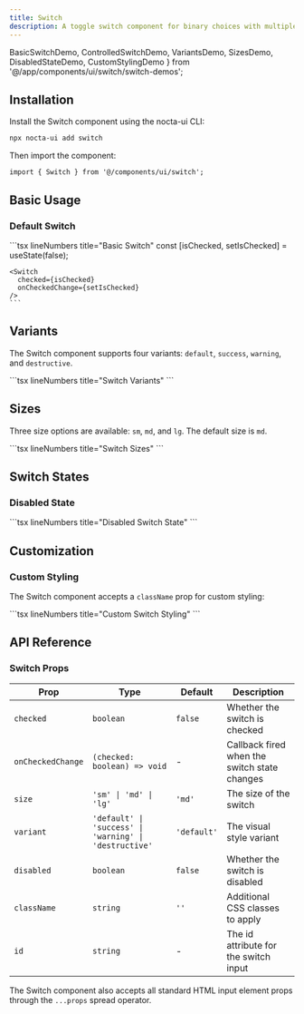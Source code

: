```yaml
---
title: Switch
description: A toggle switch component for binary choices with multiple variants, sizes and dark mode support
---
```


  BasicSwitchDemo, 
  ControlledSwitchDemo, 
  VariantsDemo, 
  SizesDemo, 
  DisabledStateDemo,
  CustomStylingDemo
} from '@/app/components/ui/switch/switch-demos';

## Installation

Install the Switch component using the nocta-ui CLI:

```bash lineNumbers title="Terminal"
npx nocta-ui add switch
```

Then import the component:

```tsx lineNumbers title="Import"
import { Switch } from '@/components/ui/switch';
```

## Basic Usage

### Default Switch

<DocsTabs defaultValue="preview">
  <DocsTab value="preview" lineNumbers title="Preview">
    <div className="my-6">
      <BasicSwitchDemo />
    </div>
  </DocsTab>
  <DocsTab value="code" lineNumbers title="Code">
    ```tsx lineNumbers title="Basic Switch"
    const [isChecked, setIsChecked] = useState(false);
    
    <Switch 
      checked={isChecked} 
      onCheckedChange={setIsChecked} 
    />
    ```
  </DocsTab>
</DocsTabs>

## Variants

The Switch component supports four variants: `default`, `success`, `warning`, and `destructive`.

<DocsTabs defaultValue="preview">
  <DocsTab value="preview" lineNumbers title="Preview">
    <div className="my-6">
      <VariantsDemo />
    </div>
  </DocsTab>
  <DocsTab value="code" lineNumbers title="Code">
    ```tsx lineNumbers title="Switch Variants"
    <Switch variant="default" checked={true} />
    <Switch variant="success" checked={true} />
    <Switch variant="warning" checked={true} />
    <Switch variant="destructive" checked={true} />
    ```
  </DocsTab>
</DocsTabs>

## Sizes

Three size options are available: `sm`, `md`, and `lg`. The default size is `md`.

<DocsTabs defaultValue="preview">
  <DocsTab value="preview" lineNumbers title="Preview">
    <div className="my-6">
      <SizesDemo />
    </div>
  </DocsTab>
  <DocsTab value="code" lineNumbers title="Code">
    ```tsx lineNumbers title="Switch Sizes"
    <Switch size="sm" checked={true} />
    <Switch size="md" checked={true} />
    <Switch size="lg" checked={true} />
    ```
  </DocsTab>
</DocsTabs>

## Switch States

### Disabled State

<DocsTabs defaultValue="preview">
  <DocsTab value="preview" lineNumbers title="Preview">
    <DisabledStateDemo />
  </DocsTab>
  <DocsTab value="code" lineNumbers title="Code">
    ```tsx lineNumbers title="Disabled Switch State"
    <Switch disabled={false} />
    <Switch checked={true} disabled={false} />
    <Switch disabled={true} />
    <Switch checked={true} disabled={true} />
    ```
  </DocsTab>
</DocsTabs>

## Customization

### Custom Styling

The Switch component accepts a `className` prop for custom styling:

<DocsTabs defaultValue="preview">
  <DocsTab value="preview" lineNumbers title="Preview">
    <div className="my-6">
      <CustomStylingDemo />
    </div>
  </DocsTab>
  <DocsTab value="code" lineNumbers title="Code">
    ```tsx lineNumbers title="Custom Switch Styling"
    <Switch className="scale-125" checked={true} />
    <Switch className="opacity-75" checked={true} />
    <Switch className="rounded-sm" checked={false} />
    ```
  </DocsTab>
</DocsTabs>

## API Reference

### Switch Props

| Prop | Type | Default | Description |
|------|------|---------|-------------|
| `checked` | `boolean` | `false` | Whether the switch is checked |
| `onCheckedChange` | `(checked: boolean) => void` | - | Callback fired when the switch state changes |
| `size` | `'sm' \| 'md' \| 'lg'` | `'md'` | The size of the switch |
| `variant` | `'default' \| 'success' \| 'warning' \| 'destructive'` | `'default'` | The visual style variant |
| `disabled` | `boolean` | `false` | Whether the switch is disabled |
| `className` | `string` | `''` | Additional CSS classes to apply |
| `id` | `string` | - | The id attribute for the switch input |

The Switch component also accepts all standard HTML input element props through the `...props` spread operator. 